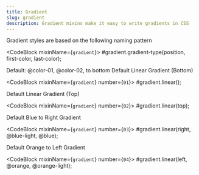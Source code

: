 ```yaml
---
title: Gradient
slug: gradient
description: Gradient mixins make it easy to write gradients in CSS
---
```



Gradient styles are based on the following naming pattern

<CodeBlock mixinName={`gradient`}>
  #gradient.gradient-type(position, first-color, last-color);
</CodeBlock>

Default: @color-01, @color-02, to bottom
Default Linear Gradient (Bottom)

<CodeBlock mixinName={`gradient`} number={`01`}>
  #gradient.linear(); 
</CodeBlock>


Default Linear Gradient (Top)

<CodeBlock mixinName={`gradient`} number={`02`}>
  #gradient.linear(top); 
</CodeBlock>

Default Blue to Right Gradient

<CodeBlock mixinName={`gradient`} number={`03`}>
  #gradient.linear(right, @blue-light, @blue); 
</CodeBlock>

Default Orange to Left Gradient

<CodeBlock mixinName={`gradient`} number={`04`}>
  #gradient.linear(left, @orange, @orange-light);
</CodeBlock>


